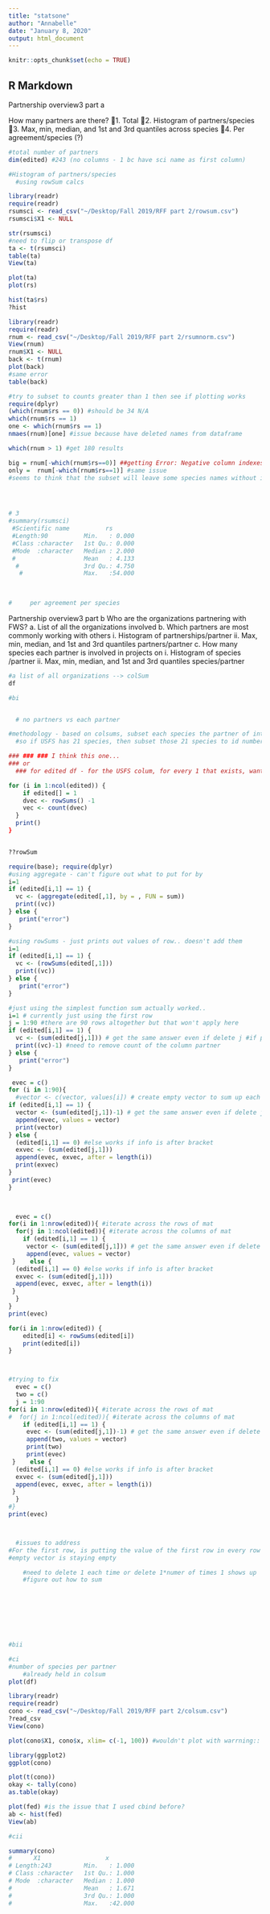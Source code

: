 ```yaml
---
title: "statsone"
author: "Annabelle"
date: "January 8, 2020"
output: html_document
---
```


```r
knitr::opts_chunk$set(echo = TRUE)
```

## R Markdown



Partnership overview3 part a 

How many partners are there?
1. 	Total
2. 	Histogram of partners/species
3. 	Max, min, median, and 1st and 3rd quantiles across species
4. 	Per agreement/species (?)

```r
#total number of partners
dim(edited) #243 (no columns - 1 bc have sci name as first column)

#Histogram of partners/species 
  #using rowSum calcs

library(readr)
require(readr)
rsumsci <- read_csv("~/Desktop/Fall 2019/RFF part 2/rowsum.csv")
rsumsci$X1 <- NULL

str(rsumsci)
#need to flip or transpose df 
ta <- t(rsumsci)
table(ta)
View(ta)

plot(ta)
plot(rs)

hist(ta$rs)
?hist

library(readr)
require(readr)
rnum <- read_csv("~/Desktop/Fall 2019/RFF part 2/rsumnorm.csv")
View(rnum)
rnum$X1 <- NULL
back <- t(rnum)
plot(back)
#same error
table(back)

#try to subset to counts greater than 1 then see if plotting works 
require(dplyr)
(which(rnum$rs == 0)) #should be 34 N/A
which(rnum$rs == 1)
one <- which(rnum$rs == 1)
nmaes(rnum)[one] #issue because have deleted names from dataframe

which(rnum > 1) #get 180 results 

big = rnum[-which(rnum$rs==0)] ##getting Error: Negative column indexes in `[` must match number of columns:
only =  rnum[-which(rnum$rs==1)] #same issue
#seems to think that the subset will leave some species names without information




# 3 
#summary(rsumsci)
 #Scientific name          rs        
 #Length:90          Min.   : 0.000  
 #Class :character   1st Qu.: 0.000  
 #Mode  :character   Median : 2.000  
 #                   Mean   : 4.133  
  #                  3rd Qu.: 4.750  
   #                 Max.   :54.000
 

   
#     per agreement per species 

```


Partnership overview3 part b 
Who are the organizations partnering with FWS? 
  a. List of all the organizations involved 
  b. Which partners are most commonly working with others 
      i. Histogram of partnerships/partner 
      ii. Max, min, median, and 1st and 3rd quantiles partners/partner 
  c. How many species each partner is involved in projects on 
      i. Histogram of species /partner 
      ii. Max, min, median, and 1st and 3rd quantiles species/partner

```r
#a list of all organizations --> colSum
df

#bi


  # no partners vs each partner

#methodology - based on colsums, subset each species the partner of interest worked on
  #so if USFS has 21 species, then subset those 21 species to id number of partners USFS was working with

### ### ### I think this one... 
### or 
  ### for edited df - for the USFS colum, for every 1 that exists, want to sum accross that row? 

for (i in 1:ncol(edited)) {
    if edited[] = 1
    dvec <- rowSums() -1
    vec <- count(dvec)
  }
  print()
}


??rowSum

require(base); require(dplyr)
#using aggregate - can't figure out what to put for by
i=1
if (edited[i,1] == 1) {
  vc <- (aggregate(edited[,1], by = , FUN = sum)) 
  print((vc))
} else {
   print("error")
}

#using rowSums - just prints out values of row.. doesn't add them 
i=1
if (edited[i,1] == 1) {
  vc <- (rowSums(edited[,1])) 
  print((vc))
} else {
   print("error")
}

#just using the simplest function sum actually worked.. 
i=1 # currently just using the first row 
j = 1:90 #there are 90 rows altogether but that won't apply here 
if (edited[i,1] == 1) {
  vc <- (sum(edited[j,1])) # get the same answer even if delete j #if put i then only get value of cell 
  print((vc)-1) #need to remove count of the column partner
} else {
   print("error")
}

 evec = c()
for (i in 1:90){
  #vector <- c(vector, values[i]) # create empty vector to sum up each iteration
if (edited[i,1] == 1) {
  vector <- (sum(edited[j,1])-1) # get the same answer even if delete j #if put i then only get value of cell 
  append(evec, values = vector)
  print(vector)
} else {
  (edited[i,1] == 0) #else works if info is after bracket 
  exvec <- (sum(edited[j,1]))
  append(evec, exvec, after = length(i))
  print(exvec)
}
 print(evec)
}

 

  evec = c()
for(i in 1:nrow(edited)){ #iterate across the rows of mat
  for(j in 1:ncol(edited)){ #iterate across the columns of mat
    if (edited[i,1] == 1) {
     vector <- (sum(edited[j,1])) # get the same answer even if delete j #if put i then only get value of cell 
     append(evec, values = vector)
 }    else {
  (edited[i,1] == 0) #else works if info is after bracket 
  exvec <- (sum(edited[j,1]))
  append(evec, exvec, after = length(i))
 }
  }
}
print(evec)

for(i in 1:nrow(edited)) {
    edited[i] <- rowSums(edited[i])
    print(edited[i])
}



#trying to fix 
  evec = c()
  two = c()
  j = 1:90
for(i in 1:nrow(edited)){ #iterate across the rows of mat
#  for(j in 1:ncol(edited)){ #iterate across the columns of mat
    if (edited[i,1] == 1) {
     evec <- (sum(edited[j,1])-1) # get the same answer even if delete j #if put i then only get value of cell 
     append(two, values = vector)
     print(two)
     print(evec)
 }    else {
  (edited[i,1] == 0) #else works if info is after bracket 
  exvec <- (sum(edited[j,1]))
  append(evec, exvec, after = length(i))
 }
  }
#}
print(evec)



  #issues to address
#For the first row, is putting the value of the first row in every row that has a 1 instead of repeating calc for each row [#still getting 21 for each iteration (writing in 21 for each row that has 1 instead of repeating calc)]
#empty vector is staying empty 

    #need to delete 1 each time or delete 1*numer of times 1 shows up 
    #figure out how to sum 
    
     






#bii 

#ci
#number of species per partner 
    #already held in colsum 
plot(df)

library(readr)
require(readr)
cono <- read_csv("~/Desktop/Fall 2019/RFF part 2/colsum.csv")
?read_csv
View(cono)

plot(cono$X1, cono$x, xlim= c(-1, 100)) #wouldn't plot with warrning:: NAs introduced by coercion

library(ggplot2)
ggplot(cono)

plot(t(cono))
okay <- tally(cono)
as.table(okay)

plot(fed) #is the issue that I used cbind before? 
ab <- hist(fed)
View(ab)

#cii 

summary(cono)
#      X1                  x         
# Length:243         Min.   : 1.000  
# Class :character   1st Qu.: 1.000  
# Mode  :character   Median : 1.000  
#                    Mean   : 1.671  
#                    3rd Qu.: 1.000  
#                    Max.   :42.000



```

